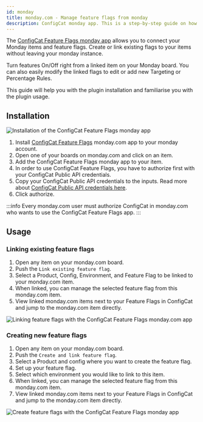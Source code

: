 ```yaml
---
id: monday
title: monday.com - Manage feature flags from monday
description: ConfigCat monday app. This is a step-by-step guide on how to connect and manage feature flags from monday.com boards and items.
---
```


The <a href="https://monday.com/marketplace/10000079" target="_blank">ConfigCat Feature Flags monday app</a> allows you to connect your Monday items and feature flags. Create or link existing flags to your items without leaving your monday instance.

Turn features On/Off right from a linked item on your Monday board. You can also easily modify the linked flags to edit or add new Targeting or Percentage Rules.

This guide will help you with the plugin installation and familiarise you with the plugin usage.

## Installation

<img src="/docs/assets/monday/v1/monday_auth.gif" className="bordered-img zoomable" alt="Installation of the ConfigCat Feature Flags monday app" decoding="async" loading="lazy"/>

1. Install <a href="https://monday.com/marketplace/10000079" target="_blank">ConfigCat Feature Flags</a> monday.com app to your monday account.
2. Open one of your boards on monday.com and click on an item.
3. Add the ConfigCat Feature Flags monday app to your item.
4. In order to use ConfigCat Feature Flags, you have to authorize first with your ConfigCat Public API credentials.
5. Copy your ConfigCat Public API credentials to the inputs. Read more about <a href="https://app.configcat.com/my-account/public-api-credentials" target="_blank">ConfigCat Public API credentials here</a>.
6. Click authorize.

:::info
Every monday.com user must authorize ConfigCat in monday.com who wants to use the ConfigCat Feature Flags app.
:::

## Usage

### Linking existing feature flags

1. Open any item on your monday.com board.
2. Push the `Link existing feature flag`.
3. Select a Product, Config, Environment, and Feature Flag to be linked to your monday.com item.
4. When linked, you can manage the selected feature flag from this monday.com item.
5. View linked monday.com items next to your Feature Flags in ConfigCat and jump to the monday.com item directly.

<img src="/docs/assets/monday/v1/monday_link.gif" className="bordered-img zoomable" alt="Linking feature flags with the ConfigCat Feature Flags monday.com app" decoding="async" loading="lazy"/>


### Creating new feature flags


1. Open any item on your monday.com board.
2. Push the `Create and link feature flag`.
3. Select a Product and config where you want to create the feature flag.
4. Set up your feature flag.
5. Select which environment you would like to link to this item.
6. When linked, you can manage the selected feature flag from this monday.com item.
7. View linked monday.com items next to your Feature Flags in ConfigCat and jump to the monday.com item directly.

<img src="/docs/assets/monday/v1/monday_create.gif" className="bordered-img zoomable" alt="Create feature flags with the ConfigCat Feature Flags monday app" decoding="async" loading="lazy"/>
